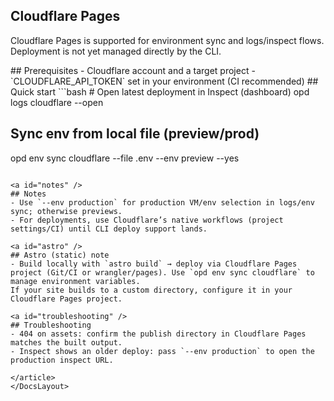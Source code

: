 

<DocsLayout showTableOfContents={true}>
  <article className="prose prose-gray dark:prose-invert max-w-none">

<a id="top" />

# Cloudflare Pages

Cloudflare Pages is supported for environment sync and logs/inspect flows. Deployment is not yet managed directly by the CLI.

<ProviderCapabilities provider="cloudflare" />

<a id="prerequisites" />
## Prerequisites
- Cloudflare account and a target project
- `CLOUDFLARE_API_TOKEN` set in your environment (CI recommended)

<a id="quick-start" />
## Quick start
```bash
# Open latest deployment in Inspect (dashboard)
opd logs cloudflare --open

# Sync env from local file (preview/prod)
opd env sync cloudflare --file .env --env preview --yes
```

<a id="notes" />
## Notes
- Use `--env production` for production VM/env selection in logs/env sync; otherwise previews.
- For deployments, use Cloudflare’s native workflows (project settings/CI) until CLI deploy support lands.

<a id="astro" />
## Astro (static) note
- Build locally with `astro build` → deploy via Cloudflare Pages project (Git/CI or wrangler/pages). Use `opd env sync cloudflare` to manage environment variables.
If your site builds to a custom directory, configure it in your Cloudflare Pages project.

<a id="troubleshooting" />
## Troubleshooting
- 404 on assets: confirm the publish directory in Cloudflare Pages matches the built output.
- Inspect shows an older deploy: pass `--env production` to open the production inspect URL.

</article>
</DocsLayout>
